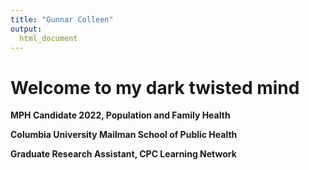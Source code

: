 ```yaml
---
title: "Gunnar Colleen"
output:
  html_document
---
```

# Welcome to my dark twisted mind


**MPH Candidate 2022, Population and Family Health**

**Columbia University Mailman School of Public Health**

**Graduate Research Assistant, CPC Learning Network**

